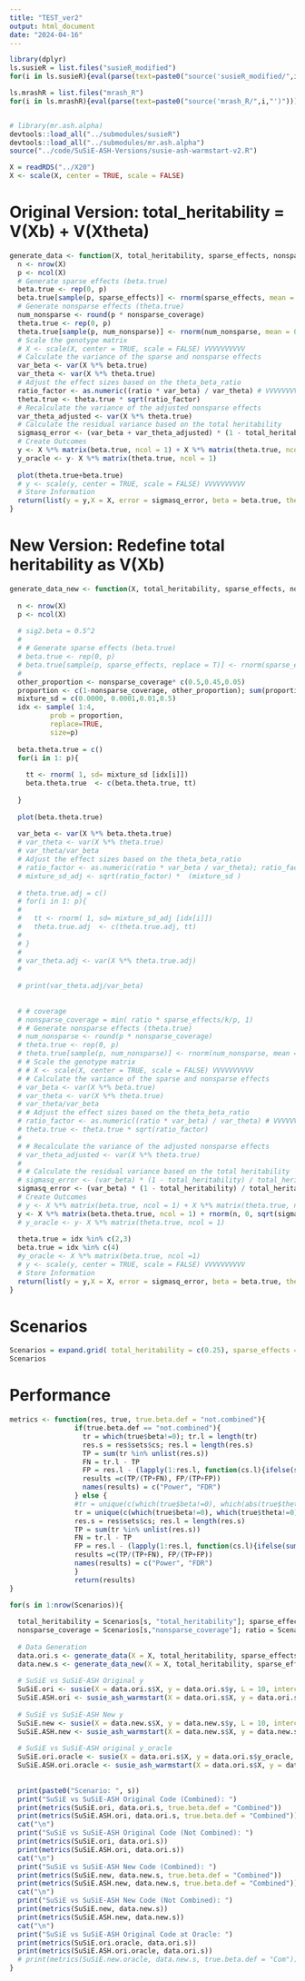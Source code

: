 ```yaml
---
title: "TEST_ver2"
output: html_document
date: "2024-04-16"
---
```

```r
library(dplyr)
ls.susieR = list.files("susieR_modified")
for(i in ls.susieR){eval(parse(text=paste0("source('susieR_modified/",i,"')")))}

ls.mrashR = list.files("mrash_R")
for(i in ls.mrashR){eval(parse(text=paste0("source('mrash_R/",i,"')")))}


# library(mr.ash.alpha)
devtools::load_all("../submodules/susieR")
devtools::load_all("../submodules/mr.ash.alpha")
source("../code/SuSiE-ASH-Versions/susie-ash-warmstart-v2.R")

X = readRDS("../X20")
X <- scale(X, center = TRUE, scale = FALSE)

```


# Original Version: total_heritability = V(Xb) + V(Xtheta)
```r

generate_data <- function(X, total_heritability, sparse_effects, nonsparse_coverage, ratio) {
  n <- nrow(X)
  p <- ncol(X)
  # Generate sparse effects (beta.true)
  beta.true <- rep(0, p)
  beta.true[sample(p, sparse_effects)] <- rnorm(sparse_effects, mean = 0, sd = 0.5)
  # Generate nonsparse effects (theta.true)
  num_nonsparse <- round(p * nonsparse_coverage)
  theta.true <- rep(0, p)
  theta.true[sample(p, num_nonsparse)] <- rnorm(num_nonsparse, mean = 0, sd = 0.01)
  # Scale the genotype matrix
  # X <- scale(X, center = TRUE, scale = FALSE) VVVVVVVVVV
  # Calculate the variance of the sparse and nonsparse effects
  var_beta <- var(X %*% beta.true)
  var_theta <- var(X %*% theta.true)
  # Adjust the effect sizes based on the theta_beta_ratio
  ratio_factor <- as.numeric((ratio * var_beta) / var_theta) # VVVVVVVVV Warning: Recycling array of length 1 in vector-array arithmetic is deprecated.  Use c() or as.vector() instead.
  theta.true <- theta.true * sqrt(ratio_factor)
  # Recalculate the variance of the adjusted nonsparse effects
  var_theta_adjusted <- var(X %*% theta.true)
  # Calculate the residual variance based on the total heritability
  sigmasq_error <- (var_beta + var_theta_adjusted) * (1 - total_heritability) / total_heritability
  # Create Outcomes
  y <- X %*% matrix(beta.true, ncol = 1) + X %*% matrix(theta.true, ncol = 1) + rnorm(n, 0, sqrt(sigmasq_error))
  y_oracle <- y- X %*% matrix(theta.true, ncol = 1)
  
  plot(theta.true+beta.true)
  # y <- scale(y, center = TRUE, scale = FALSE) VVVVVVVVVV
  # Store Information
  return(list(y = y,X = X, error = sigmasq_error, beta = beta.true, theta = theta.true, y_oracle = y_oracle))
}
```


# New Version: Redefine total heritability as V(Xb)

```r
generate_data_new <- function(X, total_heritability, sparse_effects, nonsparse_coverage, ratio) {
  
  n <- nrow(X)
  p <- ncol(X)
  
  # sig2.beta = 0.5^2
  # 
  # # Generate sparse effects (beta.true)
  # beta.true <- rep(0, p)
  # beta.true[sample(p, sparse_effects, replace = T)] <- rnorm(sparse_effects, mean = 0, sd = sqrt(sig2.beta))
  # 
  other_proportion <- nonsparse_coverage* c(0.5,0.45,0.05)
  proportion <- c(1-nonsparse_coverage, other_proportion); sum(proportion)
  mixture_sd = c(0.0000, 0.0001,0.01,0.5)
  idx <- sample( 1:4, 
          prob = proportion,
          replace=TRUE,
          size=p)
  
  beta.theta.true = c()
  for(i in 1: p){
    
    tt <- rnorm( 1, sd= mixture_sd [idx[i]])
    beta.theta.true  <- c(beta.theta.true, tt)
  
  }
  
  plot(beta.theta.true)
 
  var_beta <- var(X %*% beta.theta.true)
  # var_theta <- var(X %*% theta.true)
  # var_theta/var_beta
  # Adjust the effect sizes based on the theta_beta_ratio
  # ratio_factor <- as.numeric(ratio * var_beta / var_theta); ratio_factor
  # mixture_sd_adj <- sqrt(ratio_factor) *  (mixture_sd )
  
  # theta.true.adj = c()
  # for(i in 1: p){
  #   
  #   tt <- rnorm( 1, sd= mixture_sd_adj [idx[i]])
  #   theta.true.adj  <- c(theta.true.adj, tt)
  # 
  # }
  # 
  # var_theta.adj <- var(X %*% theta.true.adj)
  # 
  
  # print(var_theta.adj/var_beta)
  
  
  # # coverage
  # nonsparse_coverage = min( ratio * sparse_effects/k/p, 1)
  # # Generate nonsparse effects (theta.true)
  # num_nonsparse <- round(p * nonsparse_coverage)
  # theta.true <- rep(0, p)
  # theta.true[sample(p, num_nonsparse)] <- rnorm(num_nonsparse, mean = 0, sd = sqrt(sig2.theta))
  # # Scale the genotype matrix
  # # X <- scale(X, center = TRUE, scale = FALSE) VVVVVVVVVV
  # # Calculate the variance of the sparse and nonsparse effects
  # var_beta <- var(X %*% beta.true)
  # var_theta <- var(X %*% theta.true)
  # var_theta/var_beta
  # # Adjust the effect sizes based on the theta_beta_ratio
  # ratio_factor <- as.numeric((ratio * var_beta) / var_theta) # VVVVVVVVV Warning: Recycling array of length 1 in vector-array arithmetic is deprecated.  Use c() or as.vector() instead.
  # theta.true <- theta.true * sqrt(ratio_factor)
  #
  # # Recalculate the variance of the adjusted nonsparse effects
  # var_theta_adjusted <- var(X %*% theta.true)
  #
  # # Calculate the residual variance based on the total heritability
  # sigmasq_error <- (var_beta) * (1 - total_heritability) / total_heritability
  sigmasq_error <- (var_beta) * (1 - total_heritability) / total_heritability 
  # Create Outcomes
  # y <- X %*% matrix(beta.true, ncol = 1) + X %*% matrix(theta.true, ncol = 1) + rnorm(n, 0, sqrt(sigmasq_error))
  y <- X %*% matrix(beta.theta.true, ncol = 1) + rnorm(n, 0, sqrt(sigmasq_error))
  # y_oracle <- y- X %*% matrix(theta.true, ncol = 1)
  
  theta.true = idx %in% c(2,3)
  beta.true = idx %in% c(4)
  #y_oracle <- X %*% matrix(beta.true, ncol =1)
  # y <- scale(y, center = TRUE, scale = FALSE) VVVVVVVVVV
  # Store Information
  return(list(y = y,X = X, error = sigmasq_error, beta = beta.true, theta = theta.true))
}
```



# Scenarios
```r
Scenarios = expand.grid( total_heritability = c(0.25), sparse_effects = 3, nonsparse_coverage = c(0.01), ratio = c(1.4,3,5))
Scenarios
```



# Performance
```r
metrics <- function(res, true, true.beta.def = "not.combined"){
                if(true.beta.def == "not.combined"){
                  tr = which(true$beta!=0); tr.l = length(tr)
                  res.s = res$sets$cs; res.l = length(res.s)
                  TP = sum(tr %in% unlist(res.s))
                  FN = tr.l - TP
                  FP = res.l - (lapply(1:res.l, function(cs.l){ifelse(sum(res.s[[cs.l]] %in% tr)!=0,T,F)}) %>% unlist(.) %>% sum(.))
                  results =c(TP/(TP+FN), FP/(TP+FP))
                  names(results) = c("Power", "FDR")
                } else {
                #tr = unique(c(which(true$beta!=0), which(abs(true$theta) > min(abs(true$beta[which(true$beta!=0)]))))); tr.l = length(tr)
                tr = unique(c(which(true$beta!=0), which(true$theta!=0))); tr.l = length(tr)
                res.s = res$sets$cs; res.l = length(res.s)
                TP = sum(tr %in% unlist(res.s))
                FN = tr.l - TP
                FP = res.l - (lapply(1:res.l, function(cs.l){ifelse(sum(res.s[[cs.l]] %in% tr)!=0,T,F)}) %>% unlist(.) %>% sum(.))
                results =c(TP/(TP+FN), FP/(TP+FP))
                names(results) = c("Power", "FDR")
                }
                return(results)
}


```

```r

for(s in 1:nrow(Scenarios)){
  
  total_heritability = Scenarios[s, "total_heritability"]; sparse_effects = Scenarios[s, "sparse_effects"];
  nonsparse_coverage = Scenarios[s,"nonsparse_coverage"]; ratio = Scenarios[s, "ratio"];
  
  # Data Generation
  data.ori.s <- generate_data(X = X, total_heritability, sparse_effects, nonsparse_coverage, ratio)
  data.new.s <- generate_data_new(X = X, total_heritability, sparse_effects, nonsparse_coverage, ratio)
  
  # SuSiE vs SuSiE-ASH Original y
  SuSiE.ori <- susie(X = data.ori.s$X, y = data.ori.s$y, L = 10, intercept = F, standardize = F)
  SuSiE.ASH.ori <- susie_ash_warmstart(X = data.ori.s$X, y = data.ori.s$y, L = 10, intercept = F, standardize = F, tol = 1e-2, max_iter = 10)
  
  # SuSiE vs SuSiE-ASH New y
  SuSiE.new <- susie(X = data.new.s$X, y = data.new.s$y, L = 10, intercept = F, standardize = F)
  SuSiE.ASH.new <- susie_ash_warmstart(X = data.new.s$X, y = data.new.s$y, L = 10, intercept = F, standardize = F, tol = 1e-2, max_iter = 10)
  
  # SuSiE vs SuSiE-ASH original y_oracle
  SuSiE.ori.oracle <- susie(X = data.ori.s$X, y = data.ori.s$y_oracle, L = 10, intercept = F, standardize = F)
  SuSiE.ASH.ori.oracle <- susie_ash_warmstart(X = data.ori.s$X, y = data.ori.s$y_oracle, L = 10, intercept = F, standardize = F, tol = 1e-2, max_iter = 10)
  
  
  print(paste0("Scenario: ", s))
  print("SuSiE vs SuSiE-ASH Original Code (Combined): ")
  print(metrics(SuSiE.ori, data.ori.s, true.beta.def = "Combined"))
  print(metrics(SuSiE.ASH.ori, data.ori.s, true.beta.def = "Combined"))
  cat("\n")
  print("SuSiE vs SuSiE-ASH Original Code (Not Combined): ")
  print(metrics(SuSiE.ori, data.ori.s))
  print(metrics(SuSiE.ASH.ori, data.ori.s))
  cat("\n")
  print("SuSiE vs SuSiE-ASH New Code (Combined): ")
  print(metrics(SuSiE.new, data.new.s, true.beta.def = "Combined"))
  print(metrics(SuSiE.ASH.new, data.new.s, true.beta.def = "Combined"))
  cat("\n")
  print("SuSiE vs SuSiE-ASH New Code (Not Combined): ")
  print(metrics(SuSiE.new, data.new.s))
  print(metrics(SuSiE.ASH.new, data.new.s))
  cat("\n")
  print("SuSiE vs SuSiE-ASH Original Code at Oracle: ")
  print(metrics(SuSiE.ori.oracle, data.ori.s))
  print(metrics(SuSiE.ASH.ori.oracle, data.ori.s))
  # print(metrics(SuSiE.new.oracle, data.new.s, true.beta.def = "Com"))
}

```




